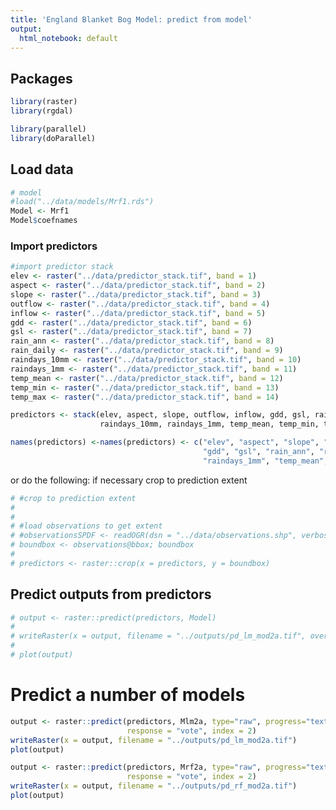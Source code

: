 ```yaml
---
title: 'England Blanket Bog Model: predict from model'
output:
  html_notebook: default
---
```


## Packages 
```r
library(raster)
library(rgdal)

library(parallel)
library(doParallel)
```

## Load data
```r
# model
#load("../data/models/Mrf1.rds")
Model <- Mrf1 
Model$coefnames
```

### Import predictors

```r
#import predictor stack
elev <- raster("../data/predictor_stack.tif", band = 1)
aspect <- raster("../data/predictor_stack.tif", band = 2)
slope <- raster("../data/predictor_stack.tif", band = 3)
outflow <- raster("../data/predictor_stack.tif", band = 4)
inflow <- raster("../data/predictor_stack.tif", band = 5)
gdd <- raster("../data/predictor_stack.tif", band = 6)
gsl <- raster("../data/predictor_stack.tif", band = 7)
rain_ann <- raster("../data/predictor_stack.tif", band = 8)
rain_daily <- raster("../data/predictor_stack.tif", band = 9)
raindays_10mm <- raster("../data/predictor_stack.tif", band = 10)
raindays_1mm <- raster("../data/predictor_stack.tif", band = 11)
temp_mean <- raster("../data/predictor_stack.tif", band = 12)
temp_min <- raster("../data/predictor_stack.tif", band = 13)
temp_max <- raster("../data/predictor_stack.tif", band = 14)

predictors <- stack(elev, aspect, slope, outflow, inflow, gdd, gsl, rain_ann, rain_daily, 
                    raindays_10mm, raindays_1mm, temp_mean, temp_min, temp_max)

names(predictors) <-names(predictors) <- c("elev", "aspect", "slope", "outflow", "inflow",
                                           "gdd", "gsl", "rain_ann", "rain_daily", "raindays_10mm",
                                           "raindays_1mm", "temp_mean", "temp_min", "temp_max")
```

or do the following: 
if necessary crop to prediction extent
```r
# #crop to prediction extent
# 
# 
# #load observations to get extent
# #observationsSPDF <- readOGR(dsn = "../data/observations.shp", verbose = TRUE)
# boundbox <- observations@bbox; boundbox 
# 
# predictors <- raster::crop(x = predictors, y = boundbox)
```

## Predict outputs from predictors

```r
# output <- raster::predict(predictors, Model)
# 
# writeRaster(x = output, filename = "../outputs/pd_lm_mod2a.tif", overwrite = TRUE)
# 
# plot(output)

```


# Predict a number of models

```r
output <- raster::predict(predictors, Mlm2a, type="raw", progress="text",
                          response = "vote", index = 2)
writeRaster(x = output, filename = "../outputs/pd_lm_mod2a.tif")
plot(output)

output <- raster::predict(predictors, Mrf2a, type="raw", progress="text",
                          response = "vote", index = 2)
writeRaster(x = output, filename = "../outputs/pd_rf_mod2a.tif")
plot(output)
```

